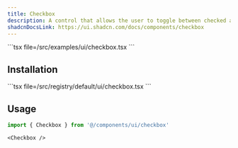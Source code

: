 ```yaml
---
title: Checkbox
description: A control that allows the user to toggle between checked and not checked.
shadcnDocsLink: https://ui.shadcn.com/docs/components/checkbox
---
```


<ComponentPreview component="checkbox">
  ```tsx file=<rootDir>/src/examples/ui/checkbox.tsx
  ```
</ComponentPreview>

## Installation

<Installation component="checkbox">
  ```tsx file=<rootDir>/src/registry/default/ui/checkbox.tsx
  ```
</Installation>

## Usage

```ts
import { Checkbox } from '@/components/ui/checkbox'
```

```tsx
<Checkbox />
```